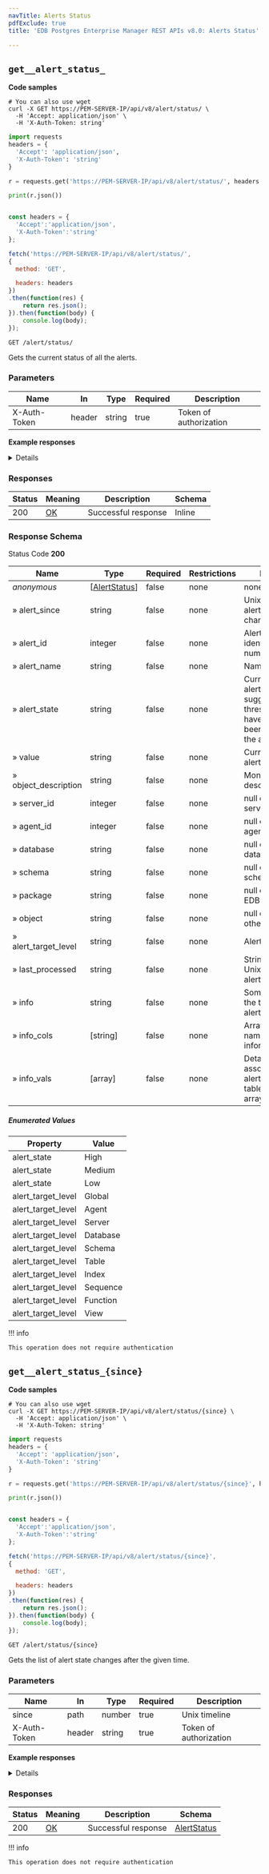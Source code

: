 ```yaml
---
navTitle: Alerts Status
pdfExclude: true
title: 'EDB Postgres Enterprise Manager REST APIs v8.0: Alerts Status'

---
```




## `get__alert_status_`

**Code samples**

<TabContainer syncKey="language">

<Tab title="cURL">

```shell
# You can also use wget
curl -X GET https://PEM-SERVER-IP/api/v8/alert/status/ \
  -H 'Accept: application/json' \
  -H 'X-Auth-Token: string'

```

</Tab>

<Tab title="Python">

```python
import requests
headers = {
  'Accept': 'application/json',
  'X-Auth-Token': 'string'
}

r = requests.get('https://PEM-SERVER-IP/api/v8/alert/status/', headers = headers)

print(r.json())

```

</Tab>

<Tab title="JavaScript">

```javascript

const headers = {
  'Accept':'application/json',
  'X-Auth-Token':'string'
};

fetch('https://PEM-SERVER-IP/api/v8/alert/status/',
{
  method: 'GET',

  headers: headers
})
.then(function(res) {
    return res.json();
}).then(function(body) {
    console.log(body);
});

```

</Tab>

</TabContainer>

`GET /alert/status/`

Gets the current status of all the alerts.

<span id="get__alert_status_-parameters"></span>

### Parameters



| Name         | In     | Type   | Required | Description            |
| ------------ | ------ | ------ | -------- | ---------------------- |
| X-Auth-Token | header | string | true     | Token of authorization |

**Example responses**

<Details summary="200 Response">

```json
[
  {
    "alert_since": "string",
    "alert_id": 0,
    "alert_name": "string",
    "alert_state": "High",
    "value": "string",
    "object_description": "string",
    "server_id": 0,
    "agent_id": 0,
    "database": "string",
    "schema": "string",
    "package": "string",
    "object": "string",
    "alert_target_level": "Global",
    "last_processed": "string",
    "info": "string",
    "info_cols": [
      "string"
    ],
    "info_vals": [
      [
        "string"
      ]
    ]
  }
]
```

</Details>

<span id="get__alert_status_-responses"></span>

### Responses



| Status | Meaning                                                 | Description         | Schema |
| ------ | ------------------------------------------------------- | ------------------- | ------ |
| 200    | [OK](https://tools.ietf.org/html/rfc7231#section-6.3.1) | Successful response | Inline |

<span id="get__alert_status_-responseschema"></span>

### Response Schema



Status Code **200**

| Name                 | Type                                           | Required | Restrictions | Description                                                                                                                |
| -------------------- | ---------------------------------------------- | -------- | ------------ | -------------------------------------------------------------------------------------------------------------------------- |
| *anonymous*          | \[[AlertStatus](schemas.mdx#tocs_alertstatus)] | false    | none         | none                                                                                                                       |
| » alert_since        | string                                         | false    | none         | Unix time when alert state last changed                                                                                    |
| » alert_id           | integer                                        | false    | none         | Alert internal identification number                                                                                       |
| » alert_name         | string                                         | false    | none         | Name of the alert                                                                                                          |
| » alert_state        | string                                         | false    | none         | Current state of the alert. A 'null' value suggests alert threshold values have not currently been violated for the alert. |
| » value              | string                                         | false    | none         | Current value of the alert                                                                                                 |
| » object_description | string                                         | false    | none         | Monitoring object description/name                                                                                         |
| » server_id          | integer                                        | false    | none         | null or ID of the server                                                                                                   |
| » agent_id           | integer                                        | false    | none         | null or ID of the agent                                                                                                    |
| » database           | string                                         | false    | none         | null or name of the database                                                                                               |
| » schema             | string                                         | false    | none         | null or name of the schema/namespace                                                                                       |
| » package            | string                                         | false    | none         | null or name of the EDB package                                                                                            |
| » object             | string                                         | false    | none         | null or name of any other type of object                                                                                   |
| » alert_target_level | string                                         | false    | none         | Alert target level                                                                                                         |
| » last_processed     | string                                         | false    | none         | String reprenting Unix time when the alert was processed                                                                   |
| » info               | string                                         | false    | none         | Some information at the time when the alert was generated                                                                  |
| » info_cols          | [string]                                       | false    | none         | Array of column names for the information                                                                                  |
| » info_vals          | [array]                                        | false    | none         | Detailed information associated with the alert in the form of a table (an array of an array)                               |

##### Enumerated Values

| Property           | Value    |
| ------------------ | -------- |
| alert_state        | High     |
| alert_state        | Medium   |
| alert_state        | Low      |
| alert_target_level | Global   |
| alert_target_level | Agent    |
| alert_target_level | Server   |
| alert_target_level | Database |
| alert_target_level | Schema   |
| alert_target_level | Table    |
| alert_target_level | Index    |
| alert_target_level | Sequence |
| alert_target_level | Function |
| alert_target_level | View     |

!!! info

    This operation does not require authentication




## `get__alert_status_{since}`

**Code samples**

<TabContainer syncKey="language">

<Tab title="cURL">

```shell
# You can also use wget
curl -X GET https://PEM-SERVER-IP/api/v8/alert/status/{since} \
  -H 'Accept: application/json' \
  -H 'X-Auth-Token: string'

```

</Tab>

<Tab title="Python">

```python
import requests
headers = {
  'Accept': 'application/json',
  'X-Auth-Token': 'string'
}

r = requests.get('https://PEM-SERVER-IP/api/v8/alert/status/{since}', headers = headers)

print(r.json())

```

</Tab>

<Tab title="JavaScript">

```javascript

const headers = {
  'Accept':'application/json',
  'X-Auth-Token':'string'
};

fetch('https://PEM-SERVER-IP/api/v8/alert/status/{since}',
{
  method: 'GET',

  headers: headers
})
.then(function(res) {
    return res.json();
}).then(function(body) {
    console.log(body);
});

```

</Tab>

</TabContainer>

`GET /alert/status/{since}`

Gets the list of alert state changes after the given time.

<span id="get__alert_status_{since}-parameters"></span>

### Parameters



| Name         | In     | Type   | Required | Description            |
| ------------ | ------ | ------ | -------- | ---------------------- |
| since        | path   | number | true     | Unix timeline          |
| X-Auth-Token | header | string | true     | Token of authorization |

**Example responses**

<Details summary="200 Response">

```json
{
  "alert_since": "string",
  "alert_id": 0,
  "alert_name": "string",
  "alert_state": "High",
  "value": "string",
  "object_description": "string",
  "server_id": 0,
  "agent_id": 0,
  "database": "string",
  "schema": "string",
  "package": "string",
  "object": "string",
  "alert_target_level": "Global",
  "last_processed": "string",
  "info": "string",
  "info_cols": [
    "string"
  ],
  "info_vals": [
    [
      "string"
    ]
  ]
}
```

</Details>

<span id="get__alert_status_{since}-responses"></span>

### Responses



| Status | Meaning                                                 | Description         | Schema                                      |
| ------ | ------------------------------------------------------- | ------------------- | ------------------------------------------- |
| 200    | [OK](https://tools.ietf.org/html/rfc7231#section-6.3.1) | Successful response | [AlertStatus](schemas.mdx#tocs_alertstatus) |

!!! info

    This operation does not require authentication




<span id="edb-postgres-enterprise-manager-rest-apis-alerts"></span>
